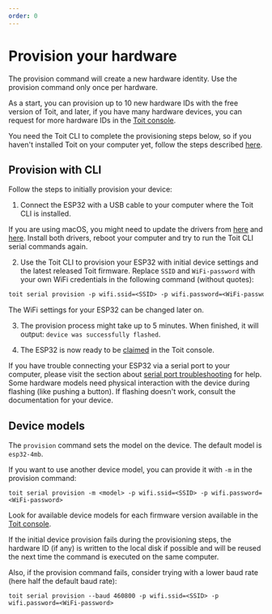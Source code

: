 ```yaml
---
order: 0
---
```


# Provision your hardware

The provision command will create a new hardware identity. Use the provision command only once per hardware. 

As a start, you can provision up to 10 new hardware IDs with the free version of Toit, and later, if you have many hardware devices, you can request for more hardware IDs in the [Toit console](https://console.toit.io/organization/details).

You need the Toit CLI to complete the provisioning steps below, so if you haven't installed Toit on your computer yet, follow the steps described [here](../../installation/toitcli).

## Provision with CLI

Follow the steps to initially provision your device:

1. Connect the ESP32 with a USB cable to your computer where the Toit CLI is installed.

<Note type="warning" title="Drivers for macOS">

If you are using macOS, you might need to update the drivers from
[here](https://ftdichip.com/drivers/vcp-drivers/) and 
[here](https://www.silabs.com/developers/usb-to-uart-bridge-vcp-drivers). 
Install both drivers, reboot your computer and try to run the Toit CLI serial commands again.

</Note>

2. Use the Toit CLI to provision your ESP32 with initial device settings and the latest released Toit firmware.
Replace `SSID` and `WiFi-password` with your own WiFi credentials in the following command (without quotes):

  ```txt
  toit serial provision -p wifi.ssid=<SSID> -p wifi.password=<WiFi-password>
  ```

  The WiFi settings for your ESP32 can be changed later on.

3. The provision process might take up to 5 minutes. When finished, it will output: `device was successfully flashed`.

4. The ESP32 is now ready to be [claimed](../claim) in the Toit console.

<Note title="Troubleshooting">

If you have trouble connecting your ESP32 via a serial port to your computer, please visit the section about 
[serial port troubleshooting](../serialport) for help.
Some hardware models need physical interaction with the device during flashing (like pushing a button). If flashing doesn't work, consult the documentation for your device.

</Note>

## Device models

The `provision` command sets the model on the device. The default model is `esp32-4mb`.

If you want to use another device model, you can provide it with `-m` in the provision command:

```shell
toit serial provision -m <model> -p wifi.ssid=<SSID> -p wifi.password=<WiFi-password>
```

Look for available device models for each firmware version available in the <a href="https://console.toit.io/organization/firmware" target="_blank">Toit console</a>.

<Note title="Problems with provision">
    
If the initial device provision fails during the provisioning steps, the hardware ID (if any) is written to the local disk if possible and will be reused the next time the command is executed on the same computer.

Also, if the provision command fails, consider trying with a lower baud rate (here half the default baud rate):

```shell
toit serial provision --baud 460800 -p wifi.ssid=<SSID> -p wifi.password=<WiFi-password>
```
</Note>    
